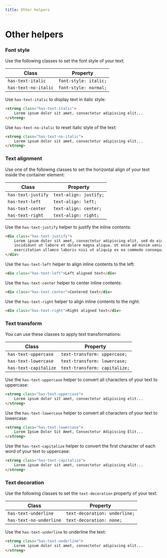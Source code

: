 ```yaml
---
title: Other helpers
---
```


# Other helpers


### Font style

Use the following classes to set the font style of your text:

| Class | Property |
|-------|----------|
| `has-text-italic`    | `font-style: italic;` |
| `has-text-no-italic` | `font-style: normal;` |

Use `has-text-italic` to display text in italic style: 

```html live=true
<strong class="has-text-italic">
    Lorem ipsum dolor sit amet, consectetur adipiscing elit...
</strong>
```

Use `has-text-no-italic` to reset italic style of the text: 

```html live=true
<strong class="has-text-no-italic">
    Lorem ipsum dolor sit amet, consectetur adipiscing elit...
</strong>
```

### Text alignment

Use one of the following classes to set the horizontal align of your text inside the container element:

| Class | Property |
|-------|----------|
| `has-text-justify` | `text-align: justify;` |
| `has-text-left`    | `text-align: left;` |
| `has-text-center`  | `text-align: center;` |
| `has-text-right`   | `text-align: right;` |

Use the `has-text-justify` helper to justify the inline contents:

```html live=true
<div class="has-text-justify">
    Lorem ipsum dolor sit amet, consectetur adipiscing elit, sed do eiusmod tempor 
    incididunt ut labore et dolore magna aliqua. Ut enim ad minim veniam, quis nostrud 
    exercitation ullamco laboris nisi ut aliquip ex ea commodo consequat.
</div>
```

Use the `has-text-left` helper to align inline contents to the left: 

```html live=true
<div class="has-text-left">Left aligned text</div>
```

Use the `has-text-center` helper to center inline contents:

```html live=true
<div class="has-text-center">Centered text</div>
```

Use the `has-text-right` helper to align inline contents to the right:

```html live=true
<div class="has-text-right">Right aligned text</div>
```

### Text transform

You can use these classes to apply text transformations: 

| Class | Property |
|-------|----------|
| `has-text-uppercase` | `text-transform: uppercase;` |
| `has-text-lowercase` | `text-transform: lowercase;` |
| `has-text-capitalize` | `text-transform: capitalize;` |

Use the `has-text-uppercase` helper to convert all characters of your text to uppercase:

```html live=true
<strong class="has-text-uppercase">
    Lorem ipsum dolor sit amet, consectetur adipiscing elit...
</strong>
```

Use the `has-text-lowercase` helper to convert all characters of your text to lowercase:

```html live=true
<strong class="has-text-lowercase">
    Lorem Ipsum Dolor Sit Amet, Consectetur Adipiscing Elit...
</strong>
```

Use the `has-text-capitalize` helper to convert the first character of each word of your text to uppercase:

```html live=true
<strong class="has-text-capitalize">
    Lorem ipsum dolor sit amet, consectetur adipiscing elit...
</strong>
```

### Text decoration

Use the following classes to set the `text-decoration` property of your text:

| Class | Property |
|-------|----------|
| `has-text-underline` | `text-decoration: underline;` |
| `has-text-no-underline` | `text-decoration: none;` |

Use the `has-text-underline` to underline the text:

```html live=true
<strong class="has-text-underline">
    Lorem ipsum dolor sit amet, consectetur adipiscing elit...
</strong>
```


